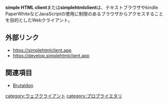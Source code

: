 {{小文字}}
{{stub}}
'''simple HTML client'''または'''simplehtmlclient'''は、テキストブラウザやkindle PaperWhiteなどJavaScriptの使用に制限のあるブラウザからアクセスすることを目的としたWebクライアント。

==外部リンク==
* https://simplehtmlclient.app
* https://develop.simplehtmlclient.app

==関連項目==
* [[Brutaldon]]

{{DEFAULTSORT: simplehtmlclient}}
[[category:ウェブクライアント]]
[[category:プロプライエタリ]]
